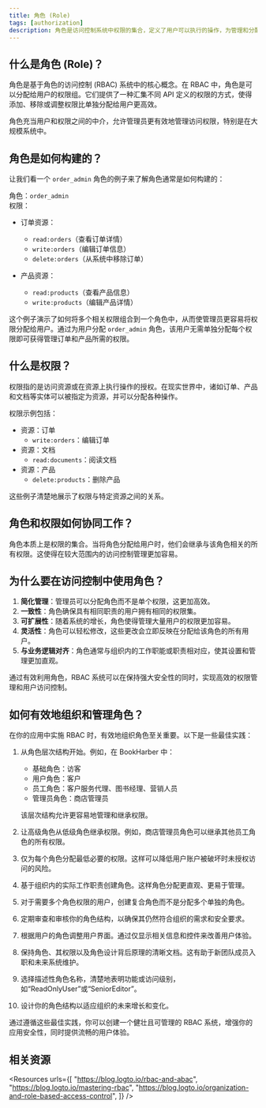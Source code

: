 ```yaml
---
title: 角色 (Role)
tags: [authorization]
description: 角色是访问控制系统中权限的集合，定义了用户可以执行的操作，为管理和分配用户的访问权限提供了一种高效的方式。
---
```


## 什么是角色 (Role)？

角色是基于角色的访问控制 (RBAC) 系统中的核心概念。在 RBAC 中，角色是可以分配给用户的权限组。它们提供了一种汇集不同 API 定义的权限的方式，使得添加、移除或调整权限比单独分配给用户更高效。

角色充当用户和权限之间的中介，允许管理员更有效地管理访问权限，特别是在大规模系统中。

## 角色是如何构建的？

让我们看一个 `order_admin` 角色的例子来了解角色通常是如何构建的：

角色：`order_admin`  
权限：
- 订单资源：
  - `read:orders`（查看订单详情）
  - `write:orders`（编辑订单信息）
  - `delete:orders`（从系统中移除订单）

- 产品资源：
  - `read:products`（查看产品信息）
  - `write:products`（编辑产品详情）

这个例子演示了如何将多个相关权限组合到一个角色中，从而使管理员更容易将权限分配给用户。通过为用户分配 `order_admin` 角色，该用户无需单独分配每个权限即可获得管理订单和产品所需的权限。

## 什么是权限？

权限指的是访问资源或在资源上执行操作的授权。在现实世界中，诸如订单、产品和文档等实体可以被指定为资源，并可以分配各种操作。

权限示例包括：

- 资源：订单
  - `write:orders`：编辑订单
- 资源：文档
  - `read:documents`：阅读文档
- 资源：产品
  - `delete:products`：删除产品

这些例子清楚地展示了权限与特定资源之间的关系。

## 角色和权限如何协同工作？

角色本质上是权限的集合。当将角色分配给用户时，他们会继承与该角色相关的所有权限。这使得在较大范围内的访问控制管理更加容易。

## 为什么要在访问控制中使用角色？

1. **简化管理**：管理员可以分配角色而不是单个权限，这更加高效。
2. **一致性**：角色确保具有相同职责的用户拥有相同的权限集。
3. **可扩展性**：随着系统的增长，角色使得管理大量用户的权限更加容易。
4. **灵活性**：角色可以轻松修改，这些更改会立即反映在分配给该角色的所有用户。
5. **与业务逻辑对齐**：角色通常与组织内的工作职能或职责相对应，使其设置和管理更加直观。

通过有效利用角色，RBAC 系统可以在保持强大安全性的同时，实现高效的权限管理和用户访问控制。

## 如何有效地组织和管理角色？

在你的应用中实施 RBAC 时，有效地组织角色至关重要。以下是一些最佳实践：

1. 从角色层次结构开始。例如，在 BookHarber 中：
   - 基础角色：访客
   - 用户角色：客户
   - 员工角色：客户服务代理、图书经理、营销人员
   - 管理员角色：商店管理员

   该层次结构允许更容易地管理和继承权限。

2. 让高级角色从低级角色继承权限。例如，商店管理员角色可以继承其他员工角色的所有权限。

3. 仅为每个角色分配最低必要的权限。这样可以降低用户账户被破坏时未授权访问的风险。

4. 基于组织内的实际工作职责创建角色。这样角色分配更直观、更易于管理。

5. 对于需要多个角色权限的用户，创建复合角色而不是分配多个单独的角色。

6. 定期审查和审核你的角色结构，以确保其仍然符合组织的需求和安全要求。

7. 根据用户的角色调整用户界面。通过仅显示相关信息和控件来改善用户体验。

8. 保持角色、其权限以及角色设计背后原理的清晰文档。这有助于新团队成员入职和未来系统维护。

9. 选择描述性角色名称，清楚地表明功能或访问级别，如“ReadOnlyUser”或“SeniorEditor”。

10. 设计你的角色结构以适应组织的未来增长和变化。

通过遵循这些最佳实践，你可以创建一个健壮且可管理的 RBAC 系统，增强你的应用安全性，同时提供流畅的用户体验。

## 相关资源

<Resources
  urls={[
    "https://blog.logto.io/rbac-and-abac",
    "https://blog.logto.io/mastering-rbac",
    "https://blog.logto.io/organization-and-role-based-access-control",
  ]}
/>
